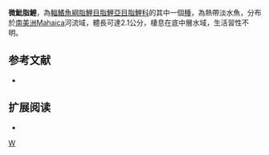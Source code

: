 {{Speciesbox 
| taxon = Hyphessobrycon minimus
| status = NE
| status_system = IUCN3.1
| authority =  [[Durbin|Durbin]], 1909
| synonyms = *''Hemigrammus minimus''<br /><small>Durbin, 1909</small>
}}
'''微魮脂鯉'''，為[[輻鰭魚綱|輻鰭魚綱]][[脂鯉目|脂鯉目]][[脂鯉亞目|脂鯉亞目]][[脂鯉科|脂鯉科]]的其中一個[[種|種]]，為熱帶淡水魚，分布於[[南美洲|南美洲]]Mahaica河流域，體長可達2.1公分，棲息在底中層水域，生活習性不明。
==参考文献==
{{refbegin}}
*{{FishBase_species|genus=Hyphessobrycon|species=minimus|year=2013|month=12}}
{{refend}}

== 扩展阅读 ==
{{refbegin}}
*{{wikispecies-inline|Hyphessobrycon minimus|微魮脂鯉}}
{{refend}}
{{Taxonbar|from=Q5503459}}

[[Category:魮脂鯉屬|W]]


{{魚類小作品}}